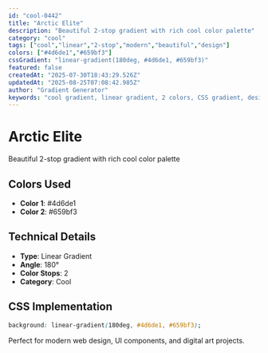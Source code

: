 ```yaml
---
id: "cool-0442"
title: "Arctic Elite"
description: "Beautiful 2-stop gradient with rich cool color palette"
category: "cool"
tags: ["cool","linear","2-stop","modern","beautiful","design"]
colors: ["#4d6de1","#659bf3"]
cssGradient: "linear-gradient(180deg, #4d6de1, #659bf3)"
featured: false
createdAt: "2025-07-30T18:43:29.526Z"
updatedAt: "2025-08-25T07:08:42.985Z"
author: "Gradient Generator"
keywords: "cool gradient, linear gradient, 2 colors, CSS gradient, design, #4d6de1, #659bf3"
---
```


# Arctic Elite

Beautiful 2-stop gradient with rich cool color palette

## Colors Used
- **Color 1**: #4d6de1
- **Color 2**: #659bf3

## Technical Details
- **Type**: Linear Gradient
- **Angle**: 180°
- **Color Stops**: 2
- **Category**: Cool

## CSS Implementation
```css
background: linear-gradient(180deg, #4d6de1, #659bf3);
```

Perfect for modern web design, UI components, and digital art projects.
